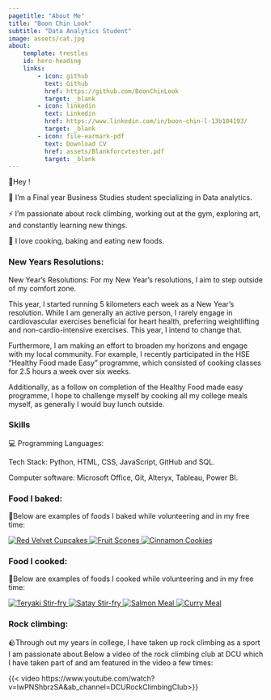 ```yaml
---
pagetitle: "About Me"
title: "Boon Chin Look"
subtitle: "Data Analytics Student"
image: assets/cat.jpg
about: 
    template: trestles
    id: hero-heading
    links:
        - icon: github
          text: Github
          href: https://github.com/BoonChinLook
          target: _blank
        - icon: linkedin
          text: Linkedin
          href: https://www.linkedin.com/in/boon-chin-l-13b104193/
          target: _blank
        - icon: file-earmark-pdf
          text: Download CV
          href: assets/Blankforcvtester.pdf
          target: _blank
---
```


::: {#hero-heading}
<div class="h1">🤗Hey !</div>

<div class="lead">

🌱 I’m a Final year Business Studies student specializing in Data analytics.

⚡ I’m passionate about rock climbing, working out at the gym, exploring art, and constantly learning new things.

🍕 I love cooking, baking and eating new foods.


</div>
:::


<!--New Years resolutions-->
### New Years Resolutions:

New Year's Resolutions: For my New Year's resolutions, I aim to step outside of my comfort zone.

This year, I started running 5 kilometers each week as a New Year's resolution. While I am generally an active person, I rarely engage in cardiovascular exercises beneficial for heart health, preferring weightlifting and non-cardio-intensive exercises. This year, I intend to change that.

Furthermore, I am making an effort to broaden my horizons and engage with my local community. For example, I recently participated in the HSE "Healthy Food made Easy" programme, which consisted of cooking classes for 2.5 hours a week over six weeks.

Additionally, as a follow on completion of the Healthy Food made easy programme, I hope to challenge myself by cooking all my college meals myself, as generally I would buy lunch outside.

### Skills

💻 Programming Languages:

Tech Stack:  Python, HTML, CSS, JavaScript, GitHub and SQL. 

Computer software:  Microsoft Office, Git, Alteryx, Tableau, Power BI. 

### Food I baked:
🍪Below are examples of foods I baked while volunteering and in my free time:

<div class="gallery">
  <a href="assets/baked1.PNG" target="_blank">
    ![Red Velvet Cupcakes](assets/baked1.PNG){.gallery}
  </a>
  <a href="assets/baked2.PNG" target="_blank">
    ![Fruit Scones](assets/baked2.PNG){.gallery}
  </a>
  <a href="assets/baked3.PNG" target="_blank">
    ![Cinnamon Cookies](assets/baked3.PNG){.gallery}
  </a>
</div>



### Food I cooked:
🍛Below are examples of foods I cooked while volunteering and in my free time:

<div class="gallery">
  <a href="assets/food1.PNG" target="_blank">
    ![Teryaki Stir-fry](assets/food1.PNG){.gallery}
  </a>
  <a href="assets/food2.PNG" target="_blank">
    ![Satay Stir-fry](assets/food2.PNG){.gallery}
  </a>
  <a href="assets/food3.PNG" target="_blank">
    ![Salmon Meal](assets/food3.PNG){.gallery}
  </a>
  <a href="assets/food4.PNG" target="_blank">
    ![Curry Meal](assets/food4.PNG){.gallery}
  </a>
</div>



### Rock climbing:
🪨Through out my years in college, I have taken up rock climbing as a sport I am passionate about.Below a video of the rock climbing club at DCU which I have taken part of and am featured in the video a few times:

{{< video https://www.youtube.com/watch?v=lwPNShbrzSA&ab_channel=DCURockClimbingClub>}}